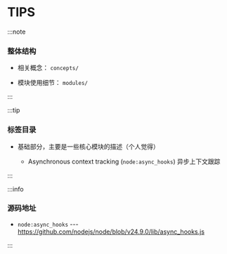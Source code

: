 # TIPS

:::note

### 整体结构

* 相关概念： `concepts/`

* 模块使用细节： `modules/`

:::

:::tip

### 标签目录

* 基础部分，主要是一些核心模块的描述（个人觉得）

    * Asynchronous context tracking (`node:async_hooks`) 异步上下文跟踪

:::

:::info

### 源码地址

* `node:async_hooks` --- https://github.com/nodejs/node/blob/v24.9.0/lib/async_hooks.js

:::